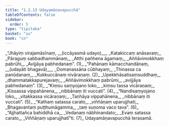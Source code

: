 ```yaml
---
title: "1.2.13 Udayamāṇavapucchā"
tableOfContents: false
sidebar:
  order: 5
type: "tipitaka"
basket: "su"
book: "cn"
---
```



<DynamicBreadcrumb />

<Division number="130" book="cn" bookNo="25" page="17">

<Paragraph number="144" type="verses" book="cn">
_“Jhāyiṃ virajamāsīnaṃ, __(iccāyasmā udayo)___  
_Katakiccaṃ anāsavaṃ;_  
_Pāraguṃ sabbadhammānaṃ,_  
_Atthi pañhena āgamaṃ;_  
_Aññāvimokkhaṃ pabrūhi,_  
_Avijjāya pabhedanaṃ”. (1)_  

</Paragraph>

</Division>
<Division number="131" book="cn" bookNo="25" page="17">

<Paragraph number="145" type="verses" book="cn">
_“Pahānaṃ kāmacchandānaṃ, __(udayāti bhagavā)___  
_Domanassāna cūbhayaṃ;_  
_Thinassa ca panūdanaṃ,_  
_Kukkuccānaṃ nivāraṇaṃ. (2)_  

</Paragraph>

</Division>
<Division number="132" book="cn" bookNo="25" page="18">

<Paragraph number="146" type="verses" book="cn">
_Upekkhāsatisaṃsuddhaṃ,_  
_dhammatakkapurejavaṃ;_  
_Aññāvimokkhaṃ pabrūmi,_  
_avijjāya pabhedanaṃ”. (3)_  

</Paragraph>

</Division>
<Division number="133" book="cn" bookNo="25" page="18">

<Paragraph number="147" type="verses" book="cn">
_“Kiṃsu saṃyojano loko,_  
_kiṃsu tassa vicāraṇaṃ;_  
_Kissassa vippahānena,_  
_nibbānaṃ iti vuccati”. (4)_  

</Paragraph>

</Division>
<Division number="134" book="cn" bookNo="25" page="18">

<Paragraph number="148" type="verses" book="cn">
_“Nandisaṃyojano loko,_  
_vitakkassa vicāraṇaṃ;_  
_Taṇhāya vippahānena,_  
_nibbānaṃ iti vuccati”. (5)_  

</Paragraph>

</Division>
<Division number="135" book="cn" bookNo="25" page="18">

<Paragraph number="149" type="verses" book="cn">
_“Kathaṃ satassa carato,_  
_viññāṇaṃ uparujjhati;_  
_Bhagavantaṃ puṭṭhumāgamma,_  
_taṃ suṇoma vaco tava”. (6)_  

</Paragraph>

</Division>
<Division number="136" book="cn" bookNo="25" page="18">

<Paragraph number="150" type="verses" book="cn">
_“Ajjhattañca bahiddhā ca,_  
_Vedanaṃ nābhinandato;_  
_Evaṃ satassa carato,_  
_Viññāṇaṃ uparujjhatī”ti. (7)_  


</Paragraph>
</Division>

<Paragraph number="151" type="center" book="cn">
Udayamāṇavapucchā terasamā.
</Paragraph>